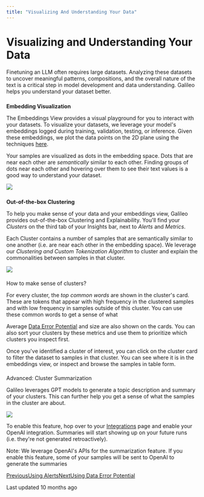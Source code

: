 ```yaml
---
title: "Visualizing And Understanding Your Data"
---
```


# Visualizing and Understanding Your Data

Finetuning an LLM often requires large datasets. Analyzing these datasets to uncover meaningful patterns, compositions, and the overall nature of the text is a critical step in model development and data understanding. Galileo helps you understand your dataset better.

### 

[](#embedding-visualization)

**Embedding Visualization**

The Embeddings View provides a visual playground for you to interact with your datasets. To visualize your datasets, we leverage your model's embeddings logged during training, validation, testing, or inference. Given these embeddings, we plot the data points on the 2D plane using the techniques [here](/galileo/how-to-and-faq/galileo-product-features/embeddings-view).

Your samples are visualized as dots in the embedding space. Dots that are near each other are _semantically_ similar to each other. Finding groups of dots near each other and hovering over them to see their text values is a good way to understand your dataset.

![](https://docs.rungalileo.io/~gitbook/image?url=https%3A%2F%2F1924900477-files.gitbook.io%2F%7E%2Ffiles%2Fv0%2Fb%2Fgitbook-x-prod.appspot.com%2Fo%2Fspaces%252F4jVWiQpRqmi04OnqZmn2%252Fuploads%252FI0TORQhjlzaMHysgFzlN%252Fezgif.com-video-to-gif%2520%287%29.gif%3Falt%3Dmedia%26token%3D6f50d6f5-bc36-44fa-b14f-157f7fb4c94f&width=768&dpr=4&quality=100&sign=60282b4e&sv=1)

### 

[](#out-of-the-box-clustering)

**Out-of-the-box Clustering**

To help you make sense of your data and your embeddings view, Galileo provides out-of-the-box Clustering and Explainability. You'll find your _Clusters_ on the third tab of your Insights bar, next to _Alerts_ and _Metrics_.

Each Cluster contains a number of samples that are semantically similar to one another (i.e. are near each other in the embedding space). We leverage our _Clustering and Custom Tokenization Algorithm_ to cluster and explain the commonalities between samples in that cluster.

![](https://docs.rungalileo.io/~gitbook/image?url=https%3A%2F%2F1924900477-files.gitbook.io%2F%7E%2Ffiles%2Fv0%2Fb%2Fgitbook-x-prod.appspot.com%2Fo%2Fspaces%252F4jVWiQpRqmi04OnqZmn2%252Fuploads%252FGKpWCOdCNwPbgZ6N9riR%252Fimage.png%3Falt%3Dmedia%26token%3De4d6dd10-517d-4e83-9911-224ee594d939&width=768&dpr=4&quality=100&sign=9f2ce9c2&sv=1)

#### 

[](#how-to-make-sense-of-clusters)

How to make sense of clusters?

For every cluster, the _top common words_ are shown in the cluster's card. These are tokens that appear with high frequency in the clustered samples and with low frequency in samples outside of this cluster. You can use these common words to get a sense of what

Average [Data Error Potential](/galileo/gen-ai-studio-products/ml-research-algorithms/galileo-data-error-potential-dep) and size are also shown on the cards. You can also sort your clusters by these metrics and use them to prioritize which clusters you inspect first.

Once you've identified a cluster of interest, you can click on the cluster card to filter the dataset to samples in that cluster. You can see where it is in the embeddings view, or inspect and browse the samples in table form.

#### 

[](#advanced-cluster-summarization)

Advanced: Cluster Summarization

Galileo leverages GPT models to generate a topic description and summary of your clusters. This can further help you get a sense of what the samples in the cluster are about.

![](https://docs.rungalileo.io/~gitbook/image?url=https%3A%2F%2F1924900477-files.gitbook.io%2F%7E%2Ffiles%2Fv0%2Fb%2Fgitbook-x-prod.appspot.com%2Fo%2Fspaces%252F4jVWiQpRqmi04OnqZmn2%252Fuploads%252Fjag3iT5e82I4CEwfvX14%252Fimage.png%3Falt%3Dmedia%26token%3D8a87a3f5-f21f-46de-8b6f-c05d1460da06&width=768&dpr=4&quality=100&sign=a29aa428&sv=1)

To enable this feature, hop over to your [Integrations](/galileo/how-to-and-faq/galileo-product-features/3p-integrations) page and enable your OpenAI integration. Summaries will start showing up on your future runs (i.e. they're not generated retroactively).

Note: We leverage OpenAI's APIs for the summarization feature. If you enable this feature, some of your samples will be sent to OpenAI to generate the summaries

[PreviousUsing Alerts](/galileo/gen-ai-studio-products/galileo-llm-fine-tune/using-alerts)[NextUsing Data Error Potential](/galileo/gen-ai-studio-products/galileo-llm-fine-tune/using-data-error-potential)

Last updated 10 months ago